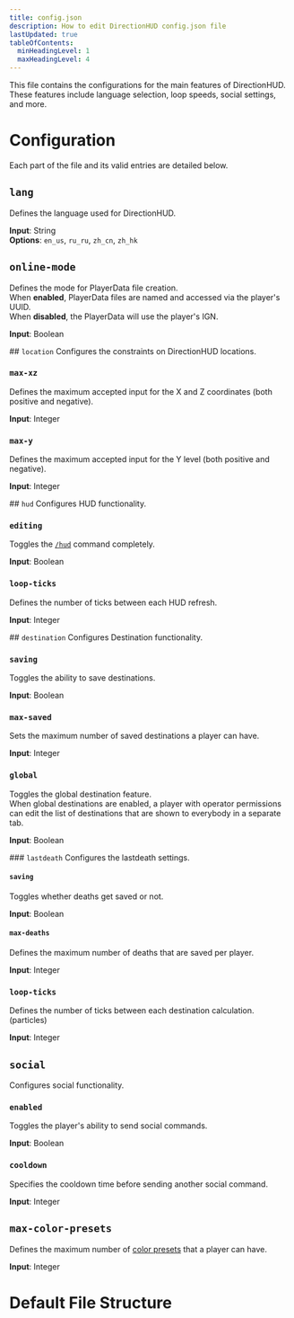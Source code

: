 ```yaml
---
title: config.json
description: How to edit DirectionHUD config.json file
lastUpdated: true
tableOfContents:
  minHeadingLevel: 1
  maxHeadingLevel: 4
---
```


This file contains the configurations for the main features of DirectionHUD. 
These features include language selection, loop speeds, social settings, and more.

# Configuration 

Each part of the file and its valid entries are detailed below.

## <code>lang</code>
Defines the language used for DirectionHUD.
<p>
    <b>Input</b>: String<br/>
    <b>Options</b>:
    <code>en_us</code>,
    <code>ru_ru</code>,
    <code>zh_cn</code>,
    <code>zh_hk</code>
</p>

## <code>online-mode</code>
Defines the mode for PlayerData file creation. <br/>
When <b>enabled</b>, PlayerData files are named and accessed via the player's <tooltip term="UUID">UUID</tooltip>. <br/>
When <b>disabled</b>, the PlayerData will use the player's <tooltip term="IGN">IGN</tooltip>.

<p><b>Input</b>: Boolean</p>

<Card>
## <code>location</code>
Configures the constraints on DirectionHUD locations.

### <code>max-xz</code>
Defines the maximum accepted input for the X and Z coordinates (both positive and negative).
<p><b>Input</b>: Integer</p>

### <code>max-y</code>
Defines the maximum accepted input for the Y level (both positive and negative).
<p><b>Input</b>: Integer</p>
</Card>

<Card>
## <code>hud</code>
Configures HUD functionality.

### <code>editing</code>
Toggles the <a href="index.mdx"><code>/hud</code></a> command completely.
<p><b>Input</b>: Boolean</p>

### <code>loop-ticks</code>
Defines the number of ticks between each HUD refresh.
<p><b>Input</b>: Integer</p>

</Card>

<Card>
## <code>destination</code>
Configures Destination functionality.

### <code>saving</code>
Toggles the ability to save destinations.
<p><b>Input</b>: Boolean</p>

### <code>max-saved</code>
Sets the maximum number of saved destinations a player can have.
<p><b>Input</b>: Integer</p>

### <code>global</code>
Toggles the global destination feature. <br/>
When global destinations are enabled, a player with operator permissions can edit the list of destinations that are shown to everybody in a separate tab. <br/>
<p><b>Input</b>: Boolean</p>

<Card>
### <code>lastdeath</code>
Configures the lastdeath settings.

#### <code>saving</code>
Toggles whether deaths get saved or not.
<p><b>Input</b>: Boolean</p>

#### <code>max-deaths</code>
Defines the maximum number of deaths that are saved per player.
<p><b>Input</b>: Integer</p>

</Card>

### <code>loop-ticks</code>
Defines the number of ticks between each destination calculation. (particles)
<p><b>Input</b>: Integer</p>

</Card>

<Card>

## <code>social</code>
Configures social functionality.
### <code>enabled</code>
Toggles the player's ability to send social commands.
<p><b>Input</b>: Boolean</p>

### <code>cooldown</code>
Specifies the cooldown time before sending another social command.
<p><b>Input</b>: Integer</p>

</Card>

## <code>max-color-presets</code>
Defines the maximum number of <a href="index.mdx">color presets</a> that a player can have.
<p><b>Input</b>: Integer</p>

# Default File Structure


<Code code={importedCode} lang="json" title="config.json" />